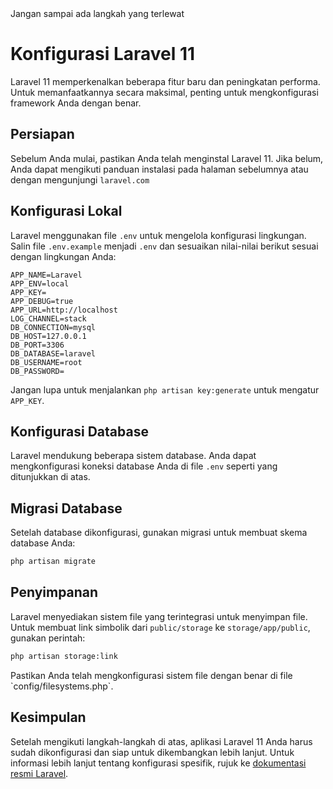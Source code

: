 
<Callout type="warning" emoji="⚠️">
  Jangan sampai ada langkah yang terlewat
</Callout>

# Konfigurasi Laravel 11

Laravel 11 memperkenalkan beberapa fitur baru dan peningkatan performa. Untuk memanfaatkannya secara maksimal, penting untuk mengkonfigurasi framework Anda dengan benar.

## Persiapan

Sebelum Anda mulai, pastikan Anda telah menginstal Laravel 11. Jika belum, Anda dapat mengikuti panduan instalasi pada halaman sebelumnya atau dengan mengunjungi `laravel.com`

## Konfigurasi Lokal

Laravel menggunakan file `.env` untuk mengelola konfigurasi lingkungan. Salin file `.env.example` menjadi `.env` dan sesuaikan nilai-nilai berikut sesuai dengan lingkungan Anda:

```plaintext filename=".env"
APP_NAME=Laravel
APP_ENV=local
APP_KEY=
APP_DEBUG=true
APP_URL=http://localhost
LOG_CHANNEL=stack
DB_CONNECTION=mysql
DB_HOST=127.0.0.1
DB_PORT=3306
DB_DATABASE=laravel
DB_USERNAME=root
DB_PASSWORD=
```

Jangan lupa untuk menjalankan `php artisan key:generate` untuk mengatur `APP_KEY`.

## Konfigurasi Database

Laravel mendukung beberapa sistem database. Anda dapat mengkonfigurasi koneksi database Anda di file `.env` seperti yang ditunjukkan di atas.

## Migrasi Database

Setelah database dikonfigurasi, gunakan migrasi untuk membuat skema database Anda:

```bash
php artisan migrate
```

## Penyimpanan

Laravel menyediakan sistem file yang terintegrasi untuk menyimpan file. Untuk membuat link simbolik dari `public/storage` ke `storage/app/public`, gunakan perintah:

```bash
php artisan storage:link
```

<Callout type="info" emoji="i">
  Pastikan Anda telah mengkonfigurasi sistem file dengan benar di file
  `config/filesystems.php`.
</Callout>

## Kesimpulan

Setelah mengikuti langkah-langkah di atas, aplikasi Laravel 11 Anda harus sudah dikonfigurasi dan siap untuk dikembangkan lebih lanjut. Untuk informasi lebih lanjut tentang konfigurasi spesifik, rujuk ke [dokumentasi resmi Laravel](https://laravel.com/docs/11.x).

